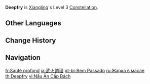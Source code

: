 {{Constellation Infobox
|image       = Constellation Deepfry.png
|description = Increases the Level of [[Pyronado]] by 3.<br>Maximum upgrade level is 15.
|level       = 3
|character   = Xiangling
|utility1    = Talent Level Increase
|utility2    = Elemental Burst Level Increase
}}
'''Deepfry''' is [[Xiangling]]'s Level 3 [[Constellation]].

==Other Languages==
{{Other Languages
|en      = Deepfry
|zhs     = 武火急烹
|zhs_rm  = Wǔ Huǒ Jí Pēng
|zht     = 武火急烹
|zht_rm  = Wǔ Huǒ Jí Pēng
|zh_tl   = Rapid Cooking Over High Heat
|ja      = 武火調理
|ja_rm   = Buka Chouri
|ja_tl   = Warrior Fire Cooking
|ko      = 센 불로 {{tt|조리|調理}}하기
|ko_rm   = Sen Bulro Jorihagi
|ko_tl   = Cooking Over High Heat
|es      = Que quede bien frito
|es_tl   = That it Ends Well Fried
|fr      = Sauté profond
|fr_tl   = Deep Sauté
|ru      = Жарка в масле
|ru_tl   = Frying in Oil
|th      = Deepfry
|vi      = Nấu Ăn Cấp Bách
|vi_tl   = Instant Cooking
|de      = Scharf angebraten
|de_tl   = Seared
|id      = Deepfry
|pt      = Bem Passado
|pt_tl   = {{w|Doneness|Well Done}}
|tr      = Yağda Kızartma
|tr_tl   = Oil Frying
|it      = Ben cotto
|it_tl   = Well Cooked
}}

==Change History==
{{Change History|1.0}}

==Navigation==
{{Talent Navbox|Xiangling}}

[[fr:Sauté profond]]
[[ja:武火調理]]
[[pt-br:Bem Passado]]
[[ru:Жарка в масле]]
[[th:Deepfry]]
[[vi:Nấu Ăn Cấp Bách]]